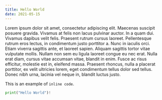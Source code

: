 ```yaml
---
title: Hello World
date: 2021-05-15
---
```


Lorem ipsum dolor sit amet, consectetur adipiscing elit. Maecenas suscipit posuere gravida. Vivamus at felis non lacus pulvinar auctor. In a quam dui. Vivamus dapibus velit felis. Praesent rutrum cursus laoreet. Pellentesque rutrum eros lectus, in condimentum justo porttitor a. Nunc in iaculis orci. Etiam viverra sagittis ante, et laoreet sapien. Aliquam sagittis tortor vitae vulputate mollis. Nullam non sem eu ligula laoreet congue eu nec erat. Nulla erat diam, cursus vitae accumsan vitae, blandit in enim. Fusce ac risus efficitur, molestie est in, eleifend massa. Praesent rhoncus, nulla a placerat porttitor, ex velit ultricies lorem, eget condimentum tellus dolor sed tellus. Donec nibh urna, lacinia vel neque in, blandit luctus justo.

This is an example of `inline code`.

```python
print("Hello World")!
```